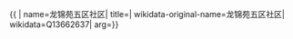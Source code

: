 {{ {{{1|PRC admin/showdata}}}|
name=龙锦苑五区社区|
title=|
wikidata-original-name=龙锦苑五区社区|
wikidata=Q13662637|
arg={{{arg|}}}}}